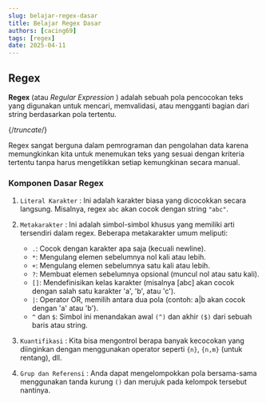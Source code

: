 ```yaml
---
slug: belajar-regex-dasar
title: Belajar Regex Dasar
authors: [cacing69]
tags: [regex]
date: 2025-04-11
---
```


## Regex

**Regex** (atau *Regular Expression* ) adalah sebuah pola pencocokan teks yang digunakan untuk mencari, memvalidasi, atau mengganti bagian dari string berdasarkan pola tertentu.

{/*truncate*/}

Regex sangat berguna dalam pemrograman dan pengolahan data karena memungkinkan kita untuk menemukan teks yang sesuai dengan kriteria tertentu tanpa harus mengetikkan setiap kemungkinan secara manual.

### Komponen Dasar Regex

1. `Literal Karakter` : Ini adalah karakter biasa yang dicocokkan secara langsung. Misalnya, regex `abc` akan cocok dengan string `"abc"`.

2. `Metakarakter` : Ini adalah simbol-simbol khusus yang memiliki arti tersendiri dalam regex. Beberapa metakarakter umum meliputi:

    - `.`: Cocok dengan karakter apa saja (kecuali newline).
    - `*`: Mengulang elemen sebelumnya nol kali atau lebih.
    - `+`: Mengulang elemen sebelumnya satu kali atau lebih.
    - `?`: Membuat elemen sebelumnya opsional (muncul nol atau satu kali).
    - `[]`: Mendefinisikan kelas karakter (misalnya [abc] akan cocok dengan salah satu karakter 'a', 'b', atau 'c').
    - `|`: Operator OR, memilih antara dua pola (contoh: a|b akan cocok dengan 'a' atau 'b').
    - `^` dan `$`: Simbol ini menandakan awal `(^)` dan akhir `($)` dari sebuah baris atau string.

3. `Kuantifikasi` : Kita bisa mengontrol berapa banyak kecocokan yang diinginkan dengan menggunakan operator seperti `{n}`, `{n,m}` (untuk rentang), dll.

4. `Grup dan Referensi` : Anda dapat mengelompokkan pola bersama-sama menggunakan tanda kurung `()` dan merujuk pada kelompok tersebut nantinya.
